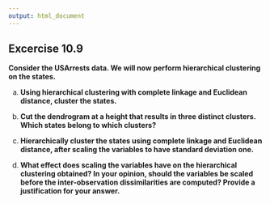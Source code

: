 ```yaml
---
output: html_document
---
```


## Excercise 10.9

__Consider the USArrests data. We will now perform hierarchical clustering on the states.__

a. __Using hierarchical clustering with complete linkage and Euclidean distance, cluster the states.__

<!-- enter your solution here -->

b. __Cut the dendrogram at a height that results in three distinct clusters. Which states belong to which clusters?__

<!-- enter your solution here -->

c. __Hierarchically cluster the states using complete linkage and Euclidean distance, after scaling the variables to have standard deviation one.__

<!-- enter your solution here -->

d. __What effect does scaling the variables have on the hierarchical clustering obtained? In your opinion, should the variables be scaled before the inter-observation dissimilarities are computed? Provide a justification for your answer.__

<!-- enter your solution here -->
